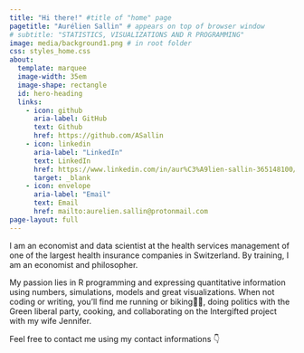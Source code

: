 ```yaml
---
title: "Hi there!" #title of "home" page
pagetitle: "Aurélien Sallin" # appears on top of browser window
# subtitle: "STATISTICS, VISUALIZATIONS AND R PROGRAMMING"
image: media/background1.png # in root folder
css: styles_home.css
about:
  template: marquee
  image-width: 35em
  image-shape: rectangle
  id: hero-heading
  links:
    - icon: github
      aria-label: GitHub
      text: Github
      href: https://github.com/ASallin
    - icon: linkedin
      aria-label: "LinkedIn"
      text: LinkedIn
      href: https://www.linkedin.com/in/aur%C3%A9lien-sallin-365148100/
      target: _blank
    - icon: envelope 
      aria-label: "Email"
      text: Email
      href: mailto:aurelien.sallin@protonmail.com
page-layout: full
---
```


::: {#hero-heading}
I am an economist and data scientist at the health services management of one of the largest health insurance companies in Switzerland. By training, I am an economist and philosopher.

My passion lies in R programming and expressing quantitative information using numbers, simulations, models and great visualizations. When not coding or writing, you’ll find me running or biking🚴😎, doing politics with the Green liberal party, cooking, and collaborating on the Intergifted project with my wife Jennifer.

Feel free to contact me using my contact informations 👇
:::
